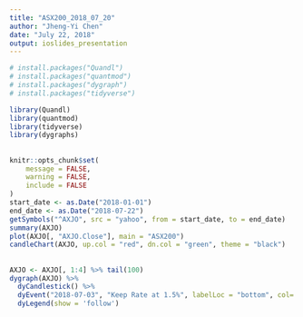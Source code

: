 ---
title: "ASX200_2018_07_20"
author: "Jheng-Yi Chen"
date: "July 22, 2018"
output: ioslides_presentation
---


```{r message=FALSE, warning=FALSE, include=FALSE, paged.print=FALSE}
# install.packages("Quandl")
# install.packages("quantmod")
# install.packages("dygraph")
# install.packages("tidyverse")

library(Quandl)
library(quantmod)
library(tidyverse)
library(dygraphs)
```

##
```{r setup, include=FALSE}
knitr::opts_chunk$set(
	message = FALSE,
	warning = FALSE,
	include = FALSE
)
start_date <- as.Date("2018-01-01")
end_date <- as.Date("2018-07-22")
getSymbols("^AXJO", src = "yahoo", from = start_date, to = end_date)
summary(AXJO) 
plot(AXJO[, "AXJO.Close"], main = "ASX200")
candleChart(AXJO, up.col = "red", dn.col = "green", theme = "black")

```


##
```{r echo=FALSE, message=FALSE, warning=FALSE, paged.print=FALSE}

AXJO <- AXJO[, 1:4] %>% tail(100)
dygraph(AXJO) %>%
  dyCandlestick() %>% 
  dyEvent("2018-07-03", "Keep Rate at 1.5%", labelLoc = "bottom", col='blue') %>% 
  dyLegend(show = 'follow')



```


